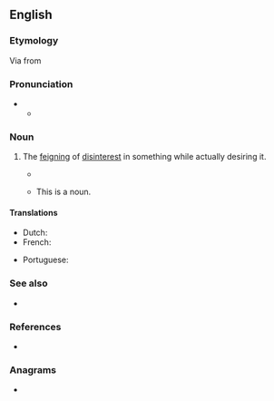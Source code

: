 ==English==
{{was wotd|2013|August|21}}

===Etymology===
Via {{uder|en|la|accismus}} from {{uder|en|grc|ακκισμός||prudery}}
{{examples|examples=Oh, but I can't accept this gift!}}

===Pronunciation===
* {{IPA|en|/ækˈsɪzməs/}}
** {{audio|en|LL-Q1860 (eng)-Vealhurl-accismus.wav|Audio (UK)}}

===Noun===
{{en-noun|-}}

# {{lb|en|rhetoric}} The [[feign|feigning]] of [[disinterest]] in something while actually desiring it.
#* {{quote-book|en|title=Levana: Or, The Doctrine of Education|page=194|author=Jean Paul|year=1866|passage=On this account, mothers, fathers, men, and even youths, are their best companions; on the contrary, girls connected with other girls of a similar age, as in schools, provoke one another to an exchange of foibles, rather than of excellences, to a love of dress, admiration, and gossip, even to the forgetting of '''''accismus'''''.}}
#* {{quote-journal|en|magazine=The Nation|page=188|date=8 March 1888|passage=The keen eye of the ancient comedians detected this weakness in Athenian demagogues who declined office with a view to making their election surer, and Philippides gave it the name '''''accismus'''''.|issue=1184}} This is a noun.

====Translations====
{{trans-top|feigning disinterest in something while actually desiring it.}}
* Dutch: {{t|nl|accismus|m}}
* French: {{t+|fr|accisme|m}}
{{trans-mid}}
* Portuguese: {{t|pt|acismo|m}}
{{trans-bottom}}

===See also===
* {{pedia}}

===References===
* {{R:Silva Rhetoricae}}

===Anagrams===
* {{anagrams|en|a=accimssu|Masuccis}}